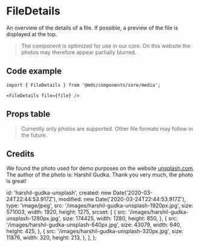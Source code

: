 
<Meta title="Components/core/media/FileDetails" component={FileDetails} />

# FileDetails

An overview of the details of a file. If possible, a preview of the file is displayed at the top.

<Preview withToolbar>
  <Story name="Default">
    <FileDetails file={file} />
  </Story>
</Preview>

> The component is optimized for use in our core. On this website the photos may therefore appear partially blurred.

## Code example

```tsx
import { FileDetails } from '@mds/components/core/media';
```

```tsx
<FileDetails file={file} />
```

## Props table

<Props of={FileDetails} />

> Currently only photos are supported. Other file formats may follow in the future.

## Credits

We found the photo used for demo purposes on the website [unsplash.com](https://unsplash.com/). The author of the photo is: Harshil Gudka. Thank you very much, the photo is great!

  id: 'harshil-gudka-unsplash',
  created: new Date('2020-03-24T22:44:53.917Z'),
  modified: new Date('2020-03-24T22:44:53.917Z'),
  type: 'image/jpeg',
  src: '/images/harshil-gudka-unsplash-1920px.jpg',
  size: 571003,
  width: 1920,
  height: 1275,
  srcset: [
    {
      src: '/images/harshil-gudka-unsplash-1280px.jpg',
      size: 174425,
      width: 1280,
      height: 850,
    },
    {
      src: '/images/harshil-gudka-unsplash-640px.jpg',
      size: 43079,
      width: 640,
      height: 425,
    },
    {
      src: '/images/harshil-gudka-unsplash-320px.jpg',
      size: 11876,
      width: 320,
      height: 213,
    },
  ],
};
